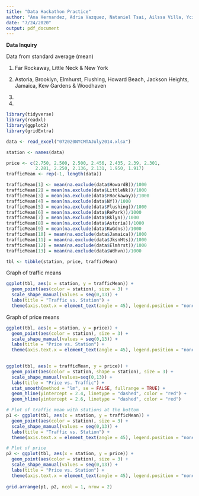 ```yaml
---
title: "Data Hackathon Practice"
author: "Ana Hernandez, Adria Vazquez, Nataniel Tsai, Ailssa Villa, Ycied Talavera"
date: "7/24/2020"
output: pdf_document
---
```


**Data Inquiry**

Data from standard average (mean)

1. Far Rockaway, Little Neck & New York

2. Astoria, Brooklyn, Elmhurst, Flushing, Howard Beach, 
Jackson Heights, Jamaica, Kew Gardens & Woodhaven

3.

4.




```r
library(tidyverse)
library(readxl)
library(ggplot2)
library(gridExtra)

data <- read_excel("072020NYCMTAJuly2014.xlsx")

station <- names(data)

price <- c(2.750, 2.500, 2.500, 2.456, 2.435, 2.39, 2.301, 
           2.281, 2.250, 2.136, 2.131, 1.950, 1.917)
trafficMean <- rep(-1, length(data))

trafficMean[1] <- mean(na.exclude(data$HowardB))/1000
trafficMean[2] = mean(na.exclude(data$LittleNk))/1000
trafficMean[3] = mean(na.exclude(data$FRockaway))/1000
trafficMean[4] = mean(na.exclude(data$NY))/1000
trafficMean[5] = mean(na.exclude(data$Flushing))/1000
trafficMean[6] = mean(na.exclude(data$RePark))/1000
trafficMean[7] = mean(na.exclude(data$Bklyn))/1000
trafficMean[8] = mean(na.exclude(data$Astoria))/1000
trafficMean[9] = mean(na.exclude(data$KwGdns))/1000
trafficMean[10] = mean(na.exclude(data$Jamaica))/1000
trafficMean[11] = mean(na.exclude(data$JksnHts))/1000
trafficMean[12] = mean(na.exclude(data$Elmhrst))/1000
trafficMean[13] = mean(na.exclude(data$Wdhvn))/1000

tbl <- tibble(station, price, trafficMean)
```

Graph of traffic means
```r
ggplot(tbl, aes(x = station, y = trafficMean)) +
  geom_point(aes(color = station), size = 3) + 
  scale_shape_manual(values = seq(0,13)) + 
  labs(title = "Traffic vs. Station") +
  theme(axis.text.x = element_text(angle = 45), legend.position = "none")

```

Graph of price means
```r
ggplot(tbl, aes(x = station, y = price)) +
  geom_point(aes(color = station), size = 3) + 
  scale_shape_manual(values = seq(0,13)) + 
  labs(title = "Price vs. Station") +
  theme(axis.text.x = element_text(angle = 45), legend.position = "none")
  
```

```r
ggplot(tbl, aes(x = trafficMean, y = price)) + 
  geom_point(aes(color = station, shape = station), size = 3) + 
  scale_shape_manual(values=seq(0,13)) +
  labs(title = "Price vs. Traffic") +
  stat_smooth(method = "lm", se = FALSE, fullrange = TRUE) +
  geom_hline(yintercept = 2.4, linetype = "dashed", color = "red") + 
  geom_hline(yintercept = 2.6, linetype = "dashed", color = "red")
```

```r
# Plot of traffic mean with stations at the bottom
p1 <- ggplot(tbl, aes(x = station, y = trafficMean)) +
  geom_point(aes(color = station), size = 3) + 
  scale_shape_manual(values = seq(0,13)) + 
  labs(title = "Traffic vs. Station") +
  theme(axis.text.x = element_text(angle = 45), legend.position = "none")

# Plot of price 
p2 <- ggplot(tbl, aes(x = station, y = price)) +
  geom_point(aes(color = station), size = 3) + 
  scale_shape_manual(values = seq(0,13)) + 
  labs(title = "Price vs. Station") +
  theme(axis.text.x = element_text(angle = 45), legend.position = "none")
  
grid.arrange(p1, p2, ncol = 1, nrow = 2)
```

